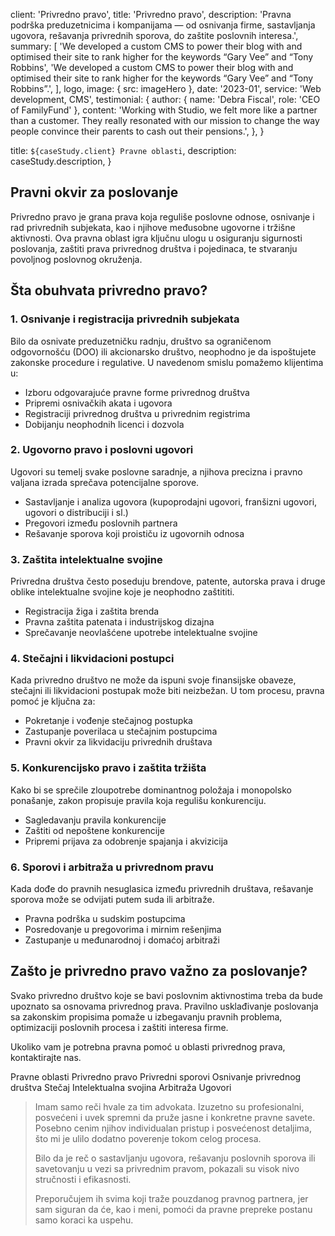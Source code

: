 
  client: 'Privredno pravo',
  title: 'Privredno pravo',
  description:
    'Pravna podrška preduzetnicima i kompanijama — od osnivanja firme, sastavljanja ugovora, rešavanja privrednih sporova, do zaštite poslovnih interesa.',
  summary: [
    'We developed a custom CMS to power their blog with and optimised their site to rank higher for the keywords “Gary Vee” and “Tony Robbins',
    'We developed a custom CMS to power their blog with and optimised their site to rank higher for the keywords “Gary Vee” and “Tony Robbins”.',
  ],
  logo,
  image: { src: imageHero },
  date: '2023-01',
  service: 'Web development, CMS',
  testimonial: {
    author: { name: 'Debra Fiscal', role: 'CEO of FamilyFund' },
    content:
      'Working with Studio, we felt more like a partner than a customer. They really resonated with our mission to change the way people convince their parents to cash out their pensions.',
  },
}

  title: `${caseStudy.client} Pravne oblasti`,
  description: caseStudy.description,
}

## Pravni okvir za poslovanje

Privredno pravo je grana prava koja reguliše poslovne odnose, osnivanje i rad privrednih subjekata, kao i njihove međusobne ugovorne i tržišne aktivnosti. Ova pravna oblast igra ključnu ulogu u osiguranju sigurnosti poslovanja, zaštiti prava privrednog društva i pojedinaca, te stvaranju povoljnog poslovnog okruženja.


## Šta obuhvata privredno pravo?

### 1. Osnivanje i registracija privrednih subjekata
Bilo da osnivate preduzetničku radnju, društvo sa ograničenom odgovornošću (DOO) ili akcionarsko društvo, neophodno je da ispoštujete zakonske procedure i regulative. 
U navedenom smislu pomažemo klijentima u:

- Izboru odgovarajuće pravne forme privrednog društva
- Pripremi osnivačkih akata i ugovora
- Registraciji privrednog društva u privrednim registrima
- Dobijanju neophodnih licenci i dozvola

### 2. Ugovorno pravo i poslovni ugovori
Ugovori su temelj svake poslovne saradnje, a njihova precizna i pravno valjana izrada sprečava potencijalne sporove.

- Sastavljanje i analiza ugovora (kupoprodajni ugovori, franšizni ugovori, ugovori o distribuciji i sl.)
- Pregovori između poslovnih partnera
- Rešavanje sporova koji proističu iz ugovornih odnosa

### 3. Zaštita intelektualne svojine
Privredna društva često poseduju brendove, patente, autorska prava i druge oblike intelektualne svojine koje je neophodno zaštititi.

- Registracija žiga i zaštita brenda
- Pravna zaštita patenata i industrijskog dizajna
- Sprečavanje neovlašćene upotrebe intelektualne svojine

### 4. Stečajni i likvidacioni postupci
Kada privredno društvo ne može da ispuni svoje finansijske obaveze, stečajni ili likvidacioni postupak može biti neizbežan. U tom procesu, pravna pomoć je ključna za:

- Pokretanje i vođenje stečajnog postupka
- Zastupanje poverilaca u stečajnim postupcima
- Pravni okvir za likvidaciju privrednih društava

### 5. Konkurencijsko pravo i zaštita tržišta
Kako bi se sprečile zloupotrebe dominantnog položaja i monopolsko ponašanje, zakon propisuje pravila koja regulišu konkurenciju.
- Sagledavanju pravila konkurencije
- Zaštiti od nepoštene konkurencije
- Pripremi prijava za odobrenje spajanja i akvizicija

### 6. Sporovi i arbitraža u privrednom pravu
Kada dođe do pravnih nesuglasica između privrednih društava, rešavanje sporova može se odvijati putem suda ili arbitraže.
- Pravna podrška u sudskim postupcima
- Posredovanje u pregovorima i mirnim rešenjima
- Zastupanje u međunarodnoj i domaćoj arbitraži

## Zašto je privredno pravo važno za poslovanje?
Svako privredno društvo koje se bavi poslovnim aktivnostima treba da bude upoznato sa osnovama privrednog prava. Pravilno usklađivanje poslovanja sa zakonskim propisima pomaže u izbegavanju pravnih problema, optimizaciji poslovnih procesa i zaštiti interesa firme.

Ukoliko vam je potrebna pravna pomoć u oblasti privrednog prava, kontaktirajte nas.



<TagList>
  <TagListItem>Pravne oblasti</TagListItem>
  <TagListItem>Privredno pravo</TagListItem>
  <TagListItem>Privredni sporovi</TagListItem>
  <TagListItem>Osnivanje privrednog društva</TagListItem>
  <TagListItem>Stečaj</TagListItem>
  <TagListItem>Intelektualna svojina</TagListItem>
  <TagListItem>Arbitraža</TagListItem>
  <TagListItem>Ugovori</TagListItem>
</TagList>

<Blockquote
  author={{ name: 'Jelena Nikolić', role: 'CEO of FamilyFund' }}
  image={{ src: imageDebraFiscal }}
>
  Imam samo reči hvale za tim advokata. Izuzetno su profesionalni, posvećeni i uvek spremni da pruže jasne i konkretne pravne savete. Posebno cenim njihov individualan pristup i posvećenost detaljima, što mi je ulilo dodatno poverenje tokom celog procesa.

Bilo da je reč o sastavljanju ugovora, rešavanju poslovnih sporova ili savetovanju u vezi sa privrednim pravom, pokazali su visok nivo stručnosti i efikasnosti.

Preporučujem ih svima koji traže pouzdanog pravnog partnera, jer sam siguran da će, kao i meni, pomoći da pravne prepreke postanu samo koraci ka uspehu.
</Blockquote>

<StatList>
  <StatListItem value="8" label="Godina uspešnog rada u različitim pravnim oblastima" />
  <StatListItem value="1000+" label="Uspešno zaključenih pravnih postupaka" />
  <StatListItem value="100+" label="Zadovoljnih klijenata, fizičkih lica i privrednih društava" />
  <StatListItem value="100%" label="Pozitivno rešenih slučajeva u korist klijenata" />
</StatList>
